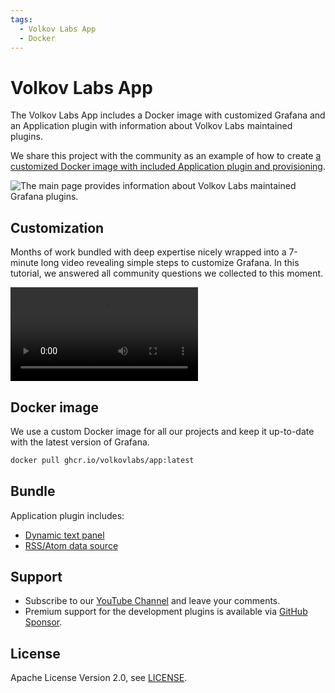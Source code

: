 ```yaml
---
tags:
  - Volkov Labs App
  - Docker
---
```



# Volkov Labs App

The Volkov Labs App includes a Docker image with customized Grafana and an Application plugin with information about Volkov Labs maintained plugins.

We share this project with the community as an example of how to create [a customized Docker image with included Application plugin and provisioning](https://github.com/volkovlabs/volkovlabs-app).

<Image
  title="The main page provides information about Volkov Labs maintained Grafana plugins."
  src="/img/projects/volkovlabs-app/app.png"
/>

## Customization

Months of work bundled with deep expertise nicely wrapped into a 7-minute long video revealing simple steps to customize Grafana. In this tutorial, we answered all community questions we collected to this moment.

<Video
  src="https://www.youtube.com/embed/ChI78v4UZc0"
  title="How to customize Grafana 9.4. A cheat sheet for Docker container and Windows."
/>

## Docker image

We use a custom Docker image for all our projects and keep it up-to-date with the latest version of Grafana.

```bash
docker pull ghcr.io/volkovlabs/app:latest
```

## Bundle

Application plugin includes:

- [Dynamic text panel](/plugins/volkovlabs-dynamictext-panel)
- [RSS/Atom data source](/plugins/volkovlabs-rss-datasource)

## Support

- Subscribe to our [YouTube Channel](https://www.youtube.com/@volkovlabs) and leave your comments.
- Premium support for the development plugins is available via [GitHub Sponsor](https://github.com/sponsors/VolkovLabs).

## License

Apache License Version 2.0, see [LICENSE](https://github.com/volkovlabs/volkovlabs-app/blob/main/LICENSE).
